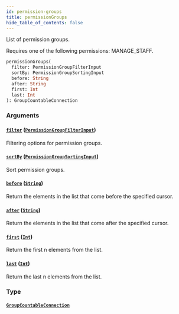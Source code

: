 ```yaml
---
id: permission-groups
title: permissionGroups
hide_table_of_contents: false
---
```


List of permission groups.

Requires one of the following permissions: MANAGE_STAFF.

```graphql
permissionGroups(
  filter: PermissionGroupFilterInput
  sortBy: PermissionGroupSortingInput
  before: String
  after: String
  first: Int
  last: Int
): GroupCountableConnection
```

### Arguments

#### [`filter`](#) ([`PermissionGroupFilterInput`](../../../developer/api-reference/inputs/permission-group-filter-input))

Filtering options for permission groups.

#### [`sortBy`](#) ([`PermissionGroupSortingInput`](../../../developer/api-reference/inputs/permission-group-sorting-input))

Sort permission groups.

#### [`before`](#) ([`String`](../../../developer/api-reference/scalars/string))

Return the elements in the list that come before the specified cursor.

#### [`after`](#) ([`String`](../../../developer/api-reference/scalars/string))

Return the elements in the list that come after the specified cursor.

#### [`first`](#) ([`Int`](../../../developer/api-reference/scalars/int))

Return the first n elements from the list.

#### [`last`](#) ([`Int`](../../../developer/api-reference/scalars/int))

Return the last n elements from the list.

### Type

#### [`GroupCountableConnection`](../../../developer/api-reference/objects/group-countable-connection)
